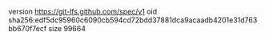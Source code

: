 version https://git-lfs.github.com/spec/v1
oid sha256:edf5dc95960c6090cb594cd72bdd37881dca9acaadb4201e31d763bb670f7ecf
size 99664
